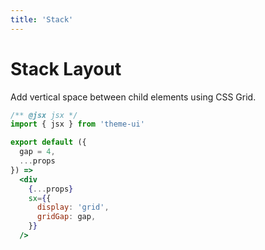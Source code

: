 ```yaml
---
title: 'Stack'
---
```


# Stack Layout

Add vertical space between child elements using CSS Grid.

```jsx
/** @jsx jsx */
import { jsx } from 'theme-ui'

export default ({
  gap = 4,
  ...props
}) =>
  <div
    {...props}
    sx={{
      display: 'grid',
      gridGap: gap,
    }}
  />
```
